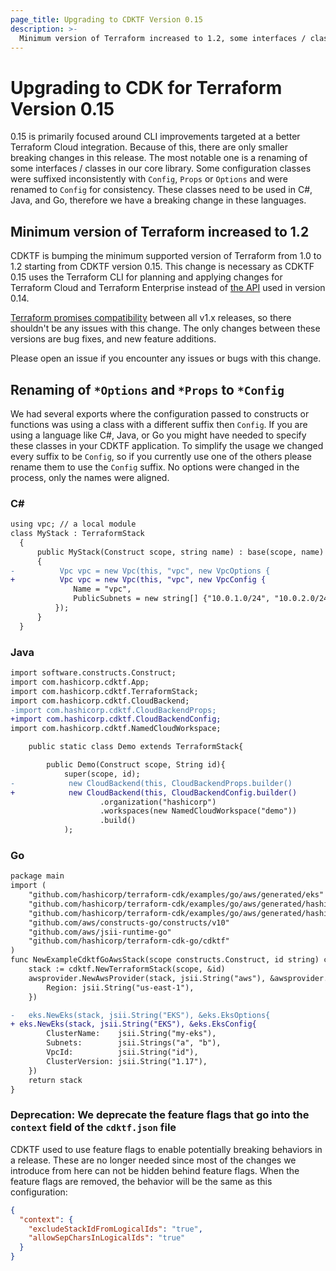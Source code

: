 ```yaml
---
page_title: Upgrading to CDKTF Version 0.15
description: >-
  Minimum version of Terraform increased to 1.2, some interfaces / classes renamed for C#, Java, and Go
---
```


# Upgrading to CDK for Terraform Version 0.15

0.15 is primarily focused around CLI improvements targeted at a better Terraform Cloud integration.
Because of this, there are only smaller breaking changes in this release. The most notable one is a renaming of some interfaces / classes in our core library.
Some configuration classes were suffixed inconsistently with `Config`, `Props` or `Options` and were renamed to `Config` for consistency. These classes need to be used in C#, Java, and Go, therefore we have a breaking change in these languages.

## Minimum version of Terraform increased to 1.2

CDKTF is bumping the minimum supported version of Terraform from 1.0 to 1.2 starting from CDKTF version 0.15. This change is necessary as CDKTF 0.15 uses the Terraform CLI for planning and applying changes for Terraform Cloud and Terraform Enterprise instead of [the API](/terraform/cloud-docs/api-docs) used in version 0.14.

[Terraform promises compatibility](/terraform/language/v1-compatibility-promises) between all v1.x releases, so there shouldn't be any issues with this change. The only changes between these versions are bug fixes, and new feature additions.

Please open an issue if you encounter any issues or bugs with this change.

## Renaming of `*Options` and `*Props` to `*Config`

We had several exports where the configuration passed to constructs or functions was using a class with a different suffix then `Config`. If you are using a language like C#, Java, or Go you might have needed to specify these classes in your CDKTF application. To simplify the usage we changed every suffix to be `Config`, so if you currently use one of the others please rename them to use the `Config` suffix. No options were changed in the process, only the names were aligned.

### C#

```diff
using vpc; // a local module
class MyStack : TerraformStack
  {
      public MyStack(Construct scope, string name) : base(scope, name)
      {
-          Vpc vpc = new Vpc(this, "vpc", new VpcOptions {
+          Vpc vpc = new Vpc(this, "vpc", new VpcConfig {
              Name = "vpc",
              PublicSubnets = new string[] {"10.0.1.0/24", "10.0.2.0/24"}
          });
      }
  }

```

### Java

```diff
import software.constructs.Construct;
import com.hashicorp.cdktf.App;
import com.hashicorp.cdktf.TerraformStack;
import com.hashicorp.cdktf.CloudBackend;
-import com.hashicorp.cdktf.CloudBackendProps;
+import com.hashicorp.cdktf.CloudBackendConfig;
import com.hashicorp.cdktf.NamedCloudWorkspace;

    public static class Demo extends TerraformStack{

        public Demo(Construct scope, String id){
            super(scope, id);
-            new CloudBackend(this, CloudBackendProps.builder()
+            new CloudBackend(this, CloudBackendConfig.builder()
                    .organization("hashicorp")
                    .workspaces(new NamedCloudWorkspace("demo"))
                    .build()
            );
```

### Go

```diff
package main
import (
	"github.com/hashicorp/terraform-cdk/examples/go/aws/generated/eks"
	"github.com/hashicorp/terraform-cdk/examples/go/aws/generated/hashicorp/aws/awsprovider"
	"github.com/hashicorp/terraform-cdk/examples/go/aws/generated/hashicorp/aws/ec2"
	"github.com/aws/constructs-go/constructs/v10"
	"github.com/aws/jsii-runtime-go"
	"github.com/hashicorp/terraform-cdk-go/cdktf"
)
func NewExampleCdktfGoAwsStack(scope constructs.Construct, id string) cdktf.TerraformStack {
	stack := cdktf.NewTerraformStack(scope, &id)
	awsprovider.NewAwsProvider(stack, jsii.String("aws"), &awsprovider.AwsProviderConfig{
		Region: jsii.String("us-east-1"),
	})

-	eks.NewEks(stack, jsii.String("EKS"), &eks.EksOptions{
+ eks.NewEks(stack, jsii.String("EKS"), &eks.EksConfig{
		ClusterName:    jsii.String("my-eks"),
		Subnets:        jsii.Strings("a", "b"),
		VpcId:          jsii.String("id"),
		ClusterVersion: jsii.String("1.17"),
	})
	return stack
}
```

### Deprecation: We deprecate the feature flags that go into the `context` field of the `cdktf.json` file

CDKTF used to use feature flags to enable potentially breaking behaviors in a release. These are no longer needed since most of the changes we introduce from here can not be hidden behind feature flags. When the feature flags are removed, the behavior will be the same as this configuration:

```json
{
  "context": {
    "excludeStackIdFromLogicalIds": "true",
    "allowSepCharsInLogicalIds": "true"
  }
}
```
